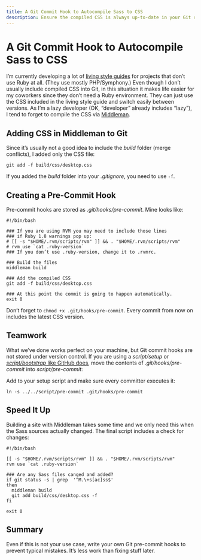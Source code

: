 ```yaml
---
title: A Git Commit Hook to Autocompile Sass to CSS
description: Ensure the compiled CSS is always up-to-date in your Git repository with this Git pre-commit hook.
---
```



A Git Commit Hook to Autocompile Sass to CSS
============================================

I’m currently developing a lot of [living style guides](http://livingstyleguide.org/) for projects that don’t use Ruby at all.
(They use mostly PHP/Symphony.)
Even though I don’t usually include compiled CSS into Git, in this situation it makes life easier for my coworkers since they don’t need a Ruby environment.
They can just use the CSS included in the living style guide and switch easily between versions.
As I’m a lazy developer (OK, “developer” already includes “lazy”), I tend to forget to compile the CSS via [Middleman](http://middlemanapp.com/).


Adding CSS in Middleman to Git
------------------------------

Since it’s usually not a good idea to include the _build_ folder (merge conflicts), I added only the CSS file:

    git add -f build/css/desktop.css

If you added the _build_ folder into your _.gitignore_, you need to use `-f`.


Creating a Pre-Commit Hook
--------------------------

Pre-commit hooks are stored as _.git/hooks/pre-commit_.
Mine looks like:

    #!/bin/bash

    ### If you are using RVM you may need to include those lines
    ### if Ruby 1.8 warnings pop up:
    # [[ -s "$HOME/.rvm/scripts/rvm" ]] && . "$HOME/.rvm/scripts/rvm"
    # rvm use `cat .ruby-version`
    ### If you don’t use .ruby-version, change it to .rvmrc.

    ### Build the files
    middleman build

    ### Add the compiled CSS
    git add -f build/css/desktop.css

    ### At this point the commit is going to happen automatically.
    exit 0

Don’t forget to `chmod +x .git/hooks/pre-commit`.
Every commit from now on includes the latest CSS version.


Teamwork
--------

What we’ve done works perfect on your machine, but Git commit hooks are not stored under version control.
If you are using a _script/setup_ or [_script/bootstrap_ like GitHub does](http://wynnnetherland.com/linked/2013012801/bootstrapping-consistency), move the contents of _.git/hooks/pre-commit_ into _script/pre-commit_:

Add to your setup script and make sure every committer executes it:

    ln -s ../../script/pre-commit .git/hooks/pre-commit


Speed It Up
-----------

Building a site with Middleman takes some time and we only need this when the Sass sources actually changed.
The final script includes a check for changes:

    #!/bin/bash

    [[ -s "$HOME/.rvm/scripts/rvm" ]] && . "$HOME/.rvm/scripts/rvm"
    rvm use `cat .ruby-version`

    ### Are any Sass files canged and added?
    if git status -s | grep  '^M.\+s[ac]ss$'
    then
      middleman build
      git add build/css/desktop.css -f
    fi

    exit 0


Summary
-------

Even if this is not your use case, write your own Git pre-commit hooks to prevent typical mistakes.
It’s less work than fixing stuff later.

